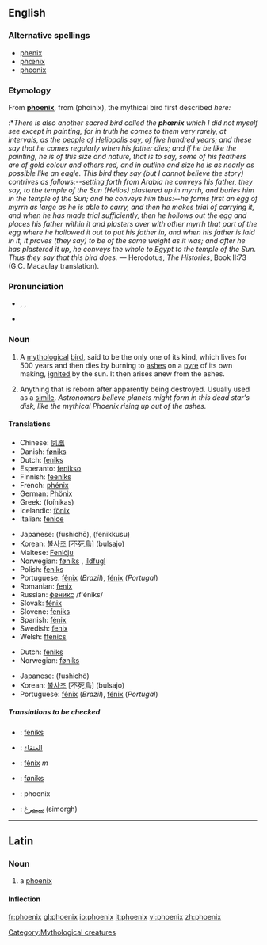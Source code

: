 {{see|Phoenix}}
==English==
{{wikipedia}}

===Alternative spellings===
*[[phenix]]
*[[phœnix]]
*[[pheonix]]

===Etymology===
From {{L.}} '''[[phoenix#Latin|phoenix]]''', from {{AGr.}} '''{{polytonic|[[φοῖνιξ]]}}''' (phoinix), the mythical bird first described ''here:''
:*''There is also another sacred bird called the '''phœnix''' which I did not myself see except in painting, for in truth he comes to them very rarely, at intervals, as the people of Heliopolis say, of five hundred years; and these say that he comes regularly when his father dies; and if he be like the painting, he is of this size and nature, that is to say, some of his feathers are of gold colour and others red, and in outline and size he is as nearly as possible like an eagle. This bird they say (but I cannot believe the story) contrives as follows:--setting forth from Arabia he conveys his father, they say, to the temple of the Sun (Helios) plastered up in myrrh, and buries him in the temple of the Sun; and he conveys him thus:--he forms first an egg of myrrh as large as he is able to carry, and then he makes trial of carrying it, and when he has made trial sufficiently, then he hollows out the egg and places his father within it and plasters over with other myrrh that part of the egg where he hollowed it out to put his father in, and when his father is laid in it, it proves (they say) to be of the same weight as it was; and after he has plastered it up, he conveys the whole to Egypt to the temple of the Sun. Thus they say that this bird does.'' — Herodotus, ''The Histories'', Book II:73 (G.C. Macaulay translation).

===Pronunciation===
*{{enPR|fē'nĭks}}, {{IPA|/ˈfiːnɪks/}}, {{SAMPA|/"fi:nIks/}}
*{{rhymes|iːnɪks}}

===Noun===
{{en-noun|es}}

# {{mythology}} A [[mythological]] [[bird]], said to be the only one of its kind, which lives for 500 years and then dies by burning to [[ash]]es on a [[pyre]] of its own making, [[ignite]]d by the sun.  It then arises anew from the ashes.
# {{figuratively}} Anything that is reborn after apparently being destroyed. Usually used as a [[simile]]. ''Astronomers believe planets might form in this dead star's disk, like the mythical Phoenix rising up out of the ashes.''

====Translations====
{{trans-top|mythological bird}}
*Chinese: [[凤凰]]
*Danish: [[føniks]] {{c}}
*Dutch: [[feniks]] {{m}}
*Esperanto: [[fenikso]]
*Finnish: [[feeniks]]
*French: [[phénix]] {{m}}
*German: [[Phönix]]
*Greek: {{t|el|φοίνικας|m|}} (foínikas)
*Icelandic: [[fönix]]
*Italian: [[fenice]] {{f}}
{{trans-mid}}
*Japanese: {{JAchar|[[不死鳥]]}} (fushichō), {{JAchar|[[フェニックス]]}} (fenikkusu)
*Korean: [[불사조]] [不死鳥] (bulsajo)
*Maltese: [[Feniċju]]
*Norwegian: [[føniks]] {{m}}, [[ildfugl]] {{m}}
*Polish: [[feniks]] {{m}}
*Portuguese: [[fênix]] {{f}} (''Brazil''), [[fénix]] {{f}} (''Portugal'')
*Romanian: [[fenix]] {{m}}
*Russian: [[феникс]] /f'éniks/ {{m}}
*Slovak: [[fénix#Slovak|fénix]] {{m}}
*Slovene: [[feniks]] {{m}}
*Spanish: [[fénix]] {{m}}
*Swedish: [[fenix]] {{c}}
*Welsh: [[ffenics]] {{m}}
{{trans-bottom}}

{{trans-top|anything reborn after apparently being destroyed}}
*Dutch: [[feniks]] {{m}}
*Norwegian: [[føniks]] {{m}}
{{trans-mid}}
*Japanese: {{JAchar|[[不死鳥]]}} (fushichō)
*Korean: [[불사조]] [不死鳥] (bulsajo)
*Portuguese: [[fênix]] {{f}} (''Brazil''), [[fénix]] {{f}} (''Portugal'')
{{trans-bottom}}

=====Translations to be checked=====
{{checktrans}}
{{trans-top|Translations to be checked}}
*{{ttbc|Afrikaans}}: [[feniks]]
*{{ttbc|Arabic}}: [[العنقاء]]
*{{ttbc|Catalan}}: [[fènix]] ''m''
*{{ttbc|Faroese}}: [[føniks]]
{{trans-mid}}
*{{ttbc|Indonesian}}: phoenix
*{{ttbc|Persian}}: [[سیمرغ]] (simorgh)
{{trans-bottom}}

[[Category:Mythological creatures]]

----

==Latin==

===Noun===
{{la-noun|phoenīx|phoenicis|phoenīcis|f|third}}

# a [[phoenix]]

====Inflection====
{{ladecl3par}}
{{la-decl-3rd-PAR|F|phoenīx|phoenīc}}

[[fr:phoenix]]
[[gl:phoenix]]
[[io:phoenix]]
[[it:phoenix]]
[[vi:phoenix]]
[[zh:phoenix]]